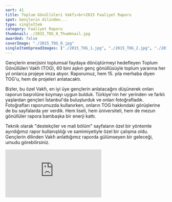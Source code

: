 ```yaml
---
sort: 41
title: Toplum Gönüllüleri Vakfı<br>2015 Faaliyet Raporu
spot: Gençlerin dilinden...
type: singleItem
category: Faaliyet Raporu
thumbnail: ./2015_TOG_0_Thumbnail.jpg
awarded: false
coverImage: "./2015_TOG_0.jpg"
singleItemSpreadImages: ["./2015_TOG_1.jpg", "./2015_TOG_2.jpg", "./2015_TOG_3.jpg", "./2015_TOG_4.jpg", "./2015_TOG_5.jpg", "./2015_TOG_6.jpg"]
---
```


Gençlerin enerjisini toplumsal faydaya dönüştürmeyi hedefleyen Toplum Gönüllüleri Vakfı (TOG), 60 bini aşkın genç gönüllüsüyle toplum yararına her yıl onlarca projeye imza atıyor. Raporumuz, hem 15. yıla merhaba diyen TOG'u, hem de projeleri anlatacaktı.

Bizler, bu özel Vakfı, en iyi üye gençlerin anlatacağını düşünerek onları raporun başrolüne koymayı uygun bulduk. Türkiye'nin her yerinden ve farklı yaşlardan gençleri İstanbul'da buluşturduk ve onları fotoğrafladık. Fotoğrafları raporumuzda kullanırken, onların TOG hakkındaki görüşlerine de bu sayfalarda yer verdik. Hem liseli, hem üniversiteli, hem de mezun gönüllüler rapora bambaşka bir enerji kattı.

Teknik olarak "destekçiler ve mali bölüm" sayfaların özel bir yöntemle ayırdığımız rapor kullanışlılığı ve samimiyetiyle özel bir çalışma oldu. Gençlerin dilinden Vakfı anlattığımız raporda gülümseyen bir geleceği, umudu görebilirsiniz.

<div class="aspect-video">
	<iframe src="https://player.vimeo.com/video/235725321" class="h-full w-full" frameborder="0" webkitallowfullscreen mozallowfullscreen allowfullscreen></iframe>
</div>


<Scriptify>
	<script>{`document.querySelector("a[aria-label='FAALİYET RAPORU']").classList.remove("aw-link-active");`}</script>
</Scriptify>
